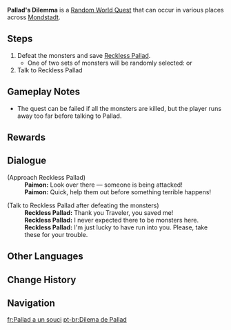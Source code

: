 {{Quest Infobox
|id             = 
|image          = Random Quest Pallad's Dilemma.png
|type           = World
|group          = Random World
|region         = Mondstadt
|summary        = The Traveler defeats monsters and saves [[Reckless Pallad]].
|startLocation  = [[Starsnatch Cliff]], [[Mondstadt]]
|startLocation2 = [[Windwail Highland]], Mondstadt
|startLocation3 = [[Galesong Hill]], Mondstadt
|startLocation4 = [[Stormbearer Coast]], Mondstadt
|startLocation5 = [[Cape Oath]], Mondstadt
|startLocation6 = [[Stormbearer Mountains]], Mondstadt
|startLocation7 = [[Dawn Winery]], Mondstadt
|other          = 
*AR-Dependent Rewards
|characters     = Traveler; Paimon; Reckless Pallad
}}
'''Pallad's Dilemma''' is a [[Random World Quest]] that can occur in various places across [[Mondstadt]].

==Steps==
# Defeat the monsters and save [[Reckless Pallad]].
#* One of two sets of monsters will be randomly selected: {{Enemy|Hilichurl|x=3}} or {{Enemy|Pyro Slime|x=4}}
# Talk to Reckless Pallad

==Gameplay Notes==
* The quest can be failed if all the monsters are killed, but the player runs away too far before talking to Pallad.

==Rewards==
{{Transclude|Random Event|Rewards}}

==Dialogue==
{{Quest Description|Reckless Pallad is in trouble.}}
{{Dialogue start}}
;(Approach Reckless Pallad)
:'''Paimon:''' Look over there &mdash; someone is being attacked!
:'''Paimon:''' Quick, help them out before something terrible happens!

;(Talk to Reckless Pallad after defeating the monsters)
:'''Reckless Pallad:''' Thank you Traveler, you saved me!
:'''Reckless Pallad:''' I never expected there to be monsters here.
:'''Reckless Pallad:''' I'm just lucky to have run into you. Please, take these for your trouble.
{{Dialogue end}}

==Other Languages==
{{Other Languages
|en      = Pallad's Dilemma
|zhs     = 帕拉德的困境
|zhs_rm  = Pàlādé de Kùnjìng
|zht     = 帕拉德的困境
|zht_rm  = Pàlādé de Kùnjìng
|zh_tl   = Pallad's Dilemma
|ja      = パラドの苦境
|ja_rm   = Parado no Kukyou
|ja_tl   = Pallad's Difficult Situation
|ko      = 팔라드<->의 곤경
|ko_tl   = Pallad's Trouble
|es      = El dilema de Pallad
|es_tl   = Pallad's Dilemma
|fr      = Pallad a un souci
|fr_tl   = Pallad Has a Concern
|ru      = Паллад в беде
|ru_tl   = Pallad In Trouble
|th      = ความยากลำบากของ Pallad
|th_rm   = 
|th_tl   = 
|vi      = Khó Khăn Của Pallad
|vi_tl   = 
|de      = Pallad in der Klemme
|de_tl   = Pallad in a Bind
|id      = Dilema Pallad
|id_tl   = Pallad's Dilemma
|pt      = Dilema de Pallad
|pt_tl   = Pallad's Dilemma
|tr      = Pallad'ın Başı Belada
|tr_tl   = 
|it      = Il dilemma di Pallad
|it_tl   = 
}}

==Change History==
{{Change History|1.0}}

==Navigation==
{{Quests by Type Navbox|type=Random World Quests}}

[[fr:Pallad a un souci]]
[[pt-br:Dilema de Pallad]]
